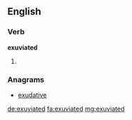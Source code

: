 ==English==

===Verb===
'''exuviated'''

# {{past of|exuviate}}

===Anagrams===
* [[exudative#English|exudative]]

[[de:exuviated]]
[[fa:exuviated]]
[[mg:exuviated]]